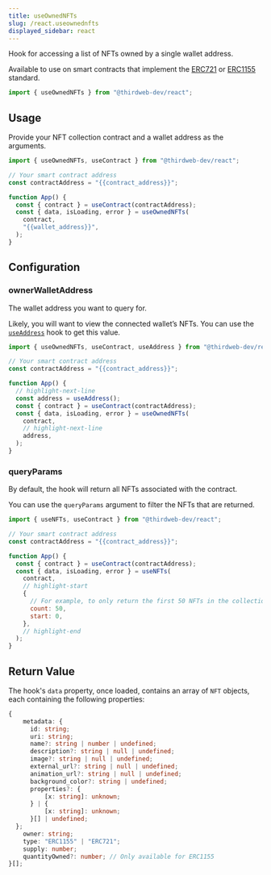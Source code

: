 ```yaml
---
title: useOwnedNFTs
slug: /react.useownednfts
displayed_sidebar: react
---
```


Hook for accessing a list of NFTs owned by a single wallet address.

Available to use on smart contracts that implement the [ERC721](/contractkit/interfaces/erc721)
or [ERC1155](/contractkit/interfaces/erc1155) standard.

```jsx
import { useOwnedNFTs } from "@thirdweb-dev/react";
```

## Usage

Provide your NFT collection contract and a wallet address as the arguments.

```jsx
import { useOwnedNFTs, useContract } from "@thirdweb-dev/react";

// Your smart contract address
const contractAddress = "{{contract_address}}";

function App() {
  const { contract } = useContract(contractAddress);
  const { data, isLoading, error } = useOwnedNFTs(
    contract,
    "{{wallet_address}}",
  );
}
```

## Configuration

### ownerWalletAddress

The wallet address you want to query for.

Likely, you will want to view the connected wallet&rsquo;s NFTs. You can use the [`useAddress`](/react/react.useaddress) hook to get this value.

```jsx
import { useOwnedNFTs, useContract, useAddress } from "@thirdweb-dev/react";

// Your smart contract address
const contractAddress = "{{contract_address}}";

function App() {
  // highlight-next-line
  const address = useAddress();
  const { contract } = useContract(contractAddress);
  const { data, isLoading, error } = useOwnedNFTs(
    contract,
    // highlight-next-line
    address,
  );
}
```

### queryParams

By default, the hook will return all NFTs associated with the contract.

You can use the `queryParams` argument to filter the NFTs that are returned.

```jsx
import { useNFTs, useContract } from "@thirdweb-dev/react";

// Your smart contract address
const contractAddress = "{{contract_address}}";

function App() {
  const { contract } = useContract(contractAddress);
  const { data, isLoading, error } = useNFTs(
    contract,
    // highlight-start
    {
      // For example, to only return the first 50 NFTs in the collection
      count: 50,
      start: 0,
    },
    // highlight-end
  );
}
```

## Return Value

The hook's `data` property, once loaded, contains an array of `NFT` objects, each containing the following properties:

```typescript
{
    metadata: {
      id: string;
      uri: string;
      name?: string | number | undefined;
      description?: string | null | undefined;
      image?: string | null | undefined;
      external_url?: string | null | undefined;
      animation_url?: string | null | undefined;
      background_color?: string | undefined;
      properties?: {
          [x: string]: unknown;
      } | {
          [x: string]: unknown;
      }[] | undefined;
  };
    owner: string;
    type: "ERC1155" | "ERC721";
    supply: number;
    quantityOwned?: number; // Only available for ERC1155
}[];
```
